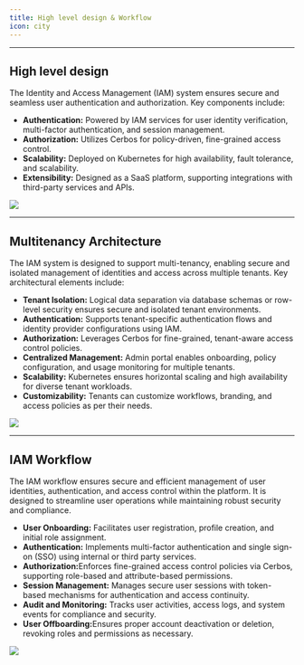 ```yaml
---
title: High level design & Workflow
icon: city
---
```

---
High level design
---
The Identity and Access Management (IAM) system ensures secure and seamless user authentication and authorization.
Key components include:
<ul>
    <li><b>Authentication:</b> Powered by IAM services for user identity verification, multi-factor authentication, and session management.</li>
    <li><b>Authorization:</b> Utilizes Cerbos for policy-driven, fine-grained access control.</li>
    <li><b>Scalability:</b> Deployed on Kubernetes for high availability, fault tolerance, and scalability.</li>
    <li><b>Extensibility:</b> Designed as a SaaS platform, supporting integrations with third-party services and APIs.</li>
</ul>
<Frame caption="Platform - IAM Service System Architecture">
    <img src="/images/IAM_HLD.png" />
</Frame>

---
Multitenancy Architecture
---
The IAM system is designed to support multi-tenancy, enabling secure and isolated management of identities and access across multiple tenants. Key architectural elements include:
<ul>
    <li><b>Tenant Isolation:</b> Logical data separation via database schemas or row-level security ensures secure and isolated tenant environments.</li>
    <li><b>Authentication:</b> Supports tenant-specific authentication flows and identity provider configurations using IAM.</li>
    <li><b>Authorization:</b> Leverages Cerbos for fine-grained, tenant-aware access control policies.</li>
    <li><b>Centralized Management:</b> Admin portal enables onboarding, policy configuration, and usage monitoring for multiple tenants.</li>
    <li><b>Scalability:</b> Kubernetes ensures horizontal scaling and high availability for diverse tenant workloads.</li>
    <li><b>Customizability:</b> Tenants can customize workflows, branding, and access policies as per their needs.</li>
</ul>
<Frame caption="Multitenancy System Architecture ">
    <img src="/images/multitenacy.png" />
</Frame>

---
IAM Workflow
---
The IAM workflow ensures secure and efficient management of user identities, authentication, and access control within the platform. It is designed to streamline user operations while maintaining robust security and compliance.
<ul>
    <li><b>User Onboarding:</b> Facilitates user registration, profile creation, and initial role assignment.</li>
    <li><b>Authentication:</b> Implements multi-factor authentication and single sign-on (SSO) using internal or third party services.</li>
    <li><b>Authorization:</b>Enforces fine-grained access control policies via Cerbos, supporting role-based and attribute-based permissions.</li>
    <li><b>Session Management:</b> Manages secure user sessions with token-based mechanisms for authentication and access continuity.</li>
    <li><b>Audit and Monitoring:</b> Tracks user activities, access logs, and system events for compliance and security.</li>
    <li><b>User Offboarding:</b>Ensures proper account deactivation or deletion, revoking roles and permissions as necessary.</li>
</ul>
<Frame caption="IAM Workflow">
    <img src="/images/workflow.png" />
</Frame>